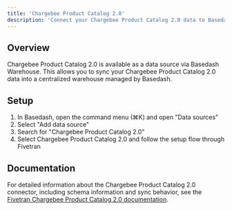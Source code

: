 ```yaml
---
title: 'Chargebee Product Catalog 2.0'
description: 'Connect your Chargebee Product Catalog 2.0 data to Basedash'
---
```


## Overview

Chargebee Product Catalog 2.0 is available as a data source via Basedash Warehouse. This allows you to sync your Chargebee Product Catalog 2.0 data into a centralized warehouse managed by Basedash.

## Setup

1. In Basedash, open the command menu (⌘K) and open "Data sources"
2. Select "Add data source"
3. Search for "Chargebee Product Catalog 2.0"
4. Select Chargebee Product Catalog 2.0 and follow the setup flow through Fivetran

## Documentation

For detailed information about the Chargebee Product Catalog 2.0 connector, including schema information and sync behavior, see the [Fivetran Chargebee Product Catalog 2.0 documentation](https://fivetran.com/docs/connectors/applications/chargebee/chargebee-product-catalog-2).
